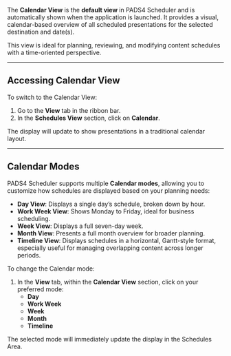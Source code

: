 The **Calendar View** is the **default view** in PADS4 Scheduler and is automatically shown when the application is launched. It provides a visual, calendar-based overview of all scheduled presentations for the selected destination and date(s).

This view is ideal for planning, reviewing, and modifying content schedules with a time-oriented perspective.

---

## Accessing Calendar View

To switch to the Calendar View:

1. Go to the **View** tab in the ribbon bar.  
2. In the **Schedules View** section, click on **Calendar**.

The display will update to show presentations in a traditional calendar layout.

---

## Calendar Modes

PADS4 Scheduler supports multiple **Calendar modes**, allowing you to customize how schedules are displayed based on your planning needs:

- **Day View**: Displays a single day’s schedule, broken down by hour.  
- **Work Week View**: Shows Monday to Friday, ideal for business scheduling.  
- **Week View**: Displays a full seven-day week.  
- **Month View**: Presents a full month overview for broader planning.  
- **Timeline View**: Displays schedules in a horizontal, Gantt-style format, especially useful for managing overlapping content across longer periods.

To change the Calendar mode:

1. In the **View** tab, within the **Calendar View** section, click on your preferred mode:
   - **Day**
   - **Work Week**
   - **Week**
   - **Month**
   - **Timeline**

The selected mode will immediately update the display in the Schedules Area.
